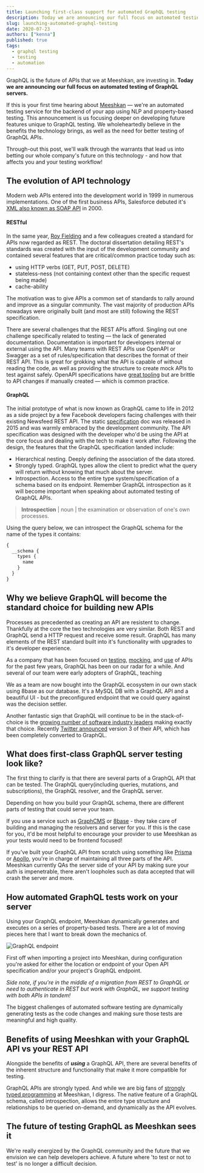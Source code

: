 ```yaml
---
title: Launching first-class support for automated GraphQL testing
description: Today we are announcing our full focus on automated testing of GraphQL servers.
slug: launching-automated-graphql-testing
date: 2020-07-23
authors: ["kenna"]
published: true
tags:
  - graphql testing
  - testing
  - automation
---
```


GraphQL is the future of APIs that we at Meeshkan, are investing in. **Today we are announcing our full focus on automated testing of GraphQL servers.**

If this is your first time hearing about [Meeshkan](/) — we're an automated testing service for the backend of your app using NLP and property-based testing. This announcement is us focusing deeper on developing future features unique to GraphQL testing. We wholeheartedly believe in the benefits the technology brings, as well as the need for better testing of GraphQL APIs.

Through-out this post, we'll walk through the warrants that lead us into betting our whole company's future on this technology - and how that affects you and your testing workflow!

## The evolution of API technology

Modern web APIs entered into the development world in 1999 in numerous implementations. One of the first business APIs, Salesforce debuted it's [XML also known as SOAP API](https://apievangelist.com/2012/12/20/history-of-apis/) in 2000.

#### RESTful

In the same year, [Roy Fielding](https://blog.readme.com/the-history-of-rest-apis/) and a few colleagues created a standard for APIs now regarded as REST. The doctoral dissertation detailing REST's standards was created with the input of the development community and contained several features that are critical/common practice today such as:

- using HTTP verbs (GET, PUT, POST, DELETE)
- stateless-ness (not containing context other than the specific request being made)
- cache-ability

The motivation was to give APIs a common set of standards to rally around and improve as a singular community. The vast majority of production APIs nowadays were originally built (and most are still) following the REST specification.

There are several challenges that the REST APIs afford. Singling out one challenge specifically related to testing — the lack of generated documentation. Documentation is important for developers internal or external using the API. Many teams with REST APIs use OpenAPI or Swagger as a set of rules/specification that describes the format of their REST API. This is great for grokking what the API is capable of without reading the code, as well as providing the structure to create mock APIs to test against safely. OpenAPI specifications have [great tooling](https://stoplight.io/) but are brittle to API changes if manually created — which is common practice.

#### GraphQL

The initial prototype of what is now known as GraphQL came to life in 2012 as a side project by a few Facebook developers facing challenges with their existing Newsfeed REST API. The static [specification](https://spec.graphql.org/) doc was released in 2015 and was warmly embraced by the development community. The API specification was designed with the developer who'd be using the API at the core focus and dealing with the tech to make it work after. Following the design, the features that the GraphQL specification landed include:

- Hierarchical nesting. Deeply defining the association of the data stored.
- Strongly typed. GraphQL types allow the client to predict what the query will return without knowing that much about the server.
- Introspection. Access to the entire type system/specification of a schema based on its endpoint. Remember GraphQL introspection as it will become important when speaking about automated testing of GraphQL APIs.

> **Introspection** | noun | the examination or observation of one's own processes.

Using the query below, we can introspect the GraphQL schema for the name of the types it contains:

```graphql
{
  __schema {
    types {
      name
    }
  }
}
```

<!-- For some more history of GraphQL, Honeypot.io has created an insightful documentary.

<Video url="https://www.youtube.com/embed/783ccP__No8" /> -->

## Why we believe GraphQL will become the standard choice for building new APIs

Processes as precedented as creating an API are resistent to change. Thankfully at the core the two technologies are very similar. Both REST and GraphQL send a HTTP request and receive some result. GraphQL has many elements of the REST standard built into it's functionality with upgrades to it's developer experience.

As a company that has been focused on [testing](/blog/what-is-the-testing-pyramid/), [mocking](/blog/on-device-mocking-of-rest-apis-in-react-native/), and [use](/blog/why-not-use-real-apis-in-tests/) of APIs for the past few years, GraphQL has been on our radar for a while. And several of our team were early adopters of GraphQL, teaching

We as a team are now bought into the GraphQL ecosystem in our own stack using 8base as our database. It's a MySQL DB with a GraphQL API and a beautiful UI - but the preconfigured endpoint that we could query against was the decision settler.

Another fantastic sign that GraphQL will continue to be in the stack-of-choice is the [growing number of software industry leaders](https://graphql.org/users/) making exactly that choice. Recently [Twitter announced](https://twitter.com/twitterdev) version 3 of their API, which has been completely converted to GraphQL.

## What does first-class GraphQL server testing look like?

The first thing to clarify is that there are several parts of a GraphQL API that can be tested. The GraphQL query(including queries, mutations, and subscriptions), the GraphQL resolver, and the GraphQL server.

Depending on how you build your GraphQL schema, there are different parts of testing that could serve your team.

If you use a service such as [GraphCMS](https://graphcms.com/) or [8base](https://www.8base.com/) - they take care of building and managing the resolvers and server for you. If this is the case for you, it'd be most helpful to encourage your provider to use Meeshkan as your tests would need to be frontend focused!

If you've built your GraphQL API from scratch using something like [Prisma](https://www.prisma.io/) or [Apollo](https://www.apollographql.com/), you're in charge of maintaining all three parts of the API. Meeshkan currently QAs the server side of your API by making sure your auth is impenetrable, there aren't loopholes such as data accepted that will crash the server and more.

## How automated GraphQL tests work on your server

Using your GraphQL endpoint, Meeshkan dynamically generates and executes on a series of property-based tests. There are a lot of moving pieces here that I want to break down the mechanics of.

![GraphQL endpoint](https://media.graphcms.com/vIthC9RqTUycJUhffO7c)

First off when importing a project into Meeshkan, during configuration you're asked for either the location or endpoint of your Open API specification and/or your project's GraphQL endpoint.

_Side note, if you're in the middle of a migration from REST to GraphQL or need to authenticate in REST but work with GraphQL, we support testing with both APIs in tandem!_

The biggest challenges of automated software testing are dynamically generating tests as the code changes and making sure those tests are meaningful and high quality.

## Benefits of using Meeshkan with your GraphQL API vs your REST API

Alongside the benefits of **_using_** a GraphQL API, there are several benefits of the inherent structure and functionality that make it more compatible for testing.

GraphQL APIs are strongly typed. And while we are big fans of [strongly typed programming](/blog/functional-programming-for-frontend-pipe/) at Meeshkan, I digress. The native feature of a GraphQL schema, called introspection, allows the entire type structure and relationships to be queried on-demand, and dynamically as the API evolves.

## The future of testing GraphQL as Meeshkan sees it

We're really energized by the GraphQL community and the future that we envision we can help developers achieve. A future where 'to test or not to test' is no longer a difficult decision.
